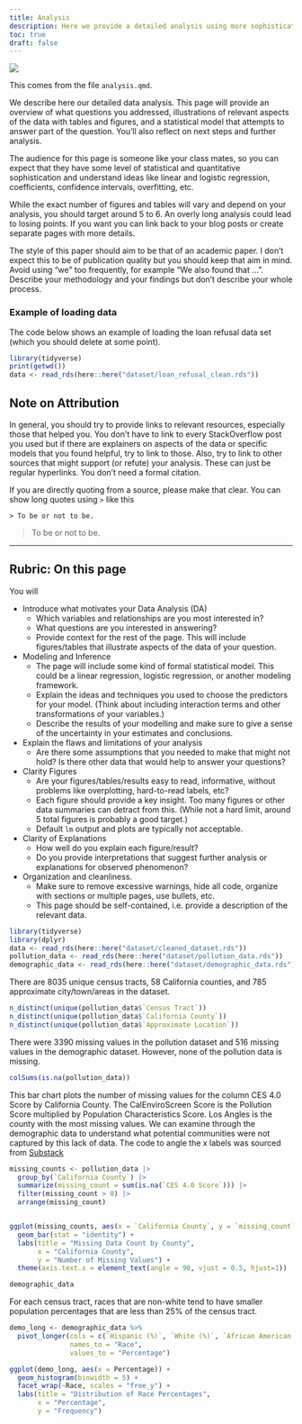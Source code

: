 ```yaml
---
title: Analysis
description: Here we provide a detailed analysis using more sophisticated statistics techniques.
toc: true
draft: false
---
```


![](https://upload.wikimedia.org/wikipedia/commons/7/77/Pebbleswithquarzite.jpg)

This comes from the file `analysis.qmd`.

We describe here our detailed data analysis. This page will provide an overview of what questions you addressed, illustrations of relevant aspects of the data with tables and figures, and a statistical model that attempts to answer part of the question. You'll also reflect on next steps and further analysis.

The audience for this page is someone like your class mates, so you can expect that they have some level of statistical and quantitative sophistication and understand ideas like linear and logistic regression, coefficients, confidence intervals, overfitting, etc. 

While the exact number of figures and tables will vary and depend on your analysis, you should target around 5 to 6. An overly long analysis could lead to losing points.
If you want you can link back to your blog posts or create separate pages with more details.

The style of this paper should aim to be that of an academic paper. 
I don't expect this to be of publication quality but you should keep that aim in mind.
Avoid using "we" too frequently, for example "We also found that ...". Describe your methodology and your findings but don't describe your whole process.

### Example of loading data

The code below shows an example of loading the loan refusal data set (which you should delete at some point).

```r
library(tidyverse)
print(getwd())
data <- read_rds(here::here("dataset/loan_refusal_clean.rds"))
```

## Note on Attribution

In general, you should try to provide links to relevant resources, especially those that helped you. You don't have to link to every StackOverflow post you used but if there are explainers on aspects of the data or specific models that you found helpful, try to link to those. Also, try to link to other sources that might support (or refute) your analysis. These can just be regular hyperlinks. You don't need a formal citation.

If you are directly quoting from a source, please make that clear. You can show long quotes using `>` like this

```         
> To be or not to be.
```

> To be or not to be.

------------------------------------------------------------------------

## Rubric: On this page

You will

-   Introduce what motivates your Data Analysis (DA)
    -   Which variables and relationships are you most interested in?
    -   What questions are you interested in answering?
    -   Provide context for the rest of the page. This will include figures/tables that illustrate aspects of the data of your question.
-   Modeling and Inference
    -   The page will include some kind of formal statistical model. This could be a linear regression, logistic regression, or another modeling framework.
    -   Explain the ideas and techniques you used to choose the predictors for your model. (Think about including interaction terms and other transformations of your variables.)
    -   Describe the results of your modelling and make sure to give a sense of the uncertainty in your estimates and conclusions.
-   Explain the flaws and limitations of your analysis
    -   Are there some assumptions that you needed to make that might not hold? Is there other data that would help to answer your questions?
-   Clarity Figures
    -   Are your figures/tables/results easy to read, informative, without problems like overplotting, hard-to-read labels, etc?
    -   Each figure should provide a key insight. Too many figures or other data summaries can detract from this. (While not a hard limit, around 5 total figures is probably a good target.)
    -   Default `lm` output and plots are typically not acceptable.
-   Clarity of Explanations
    -   How well do you explain each figure/result?
    -   Do you provide interpretations that suggest further analysis or explanations for observed phenomenon?
-   Organization and cleanliness.
    -   Make sure to remove excessive warnings, hide all code, organize with sections or multiple pages, use bullets, etc.
    -   This page should be self-contained, i.e. provide a description of the relevant data.
    
```r
library(tidyverse)
library(dplyr)
data <- read_rds(here::here("dataset/cleaned_dataset.rds"))
pollution_data <- read_rds(here::here("dataset/pollution_data.rds"))
demographic_data <- read_rds(here::here("dataset/demographic_data.rds"))
```

There are 8035 unique census tracts, 58 California counties, and 785 approximate city/town/areas in the dataset. 
```r
n_distinct(unique(pollution_data$`Census Tract`))
n_distinct(unique(pollution_data$`California County`))
n_distinct(unique(pollution_data$`Approximate Location`))
```
There were 3390 missing values in the pollution dataset and 516 missing values in the demographic dataset. However, none of the pollution data is missing. 
```r
colSums(is.na(pollution_data))
```
This bar chart plots the number of missing values for the column CES 4.0 Score by California County. The CalEnviroScreen Score is the Pollution Score multiplied by Population Characteristics Score. Los Angles is the county with the most missing values. We can examine through the demographic data to understand what potential communities were not captured by this lack of data. The code to angle the x labels was sourced from [Substack](https://stackoverflow.com/questions/1330989/rotating-and-spacing-axis-labels-in-ggplot2) 
```r
missing_counts <- pollution_data |>
  group_by(`California County`) |> 
  summarize(missing_count = sum(is.na(`CES 4.0 Score`))) |>
  filter(missing_count > 0) |>
  arrange(missing_count)


ggplot(missing_counts, aes(x = `California County`, y = `missing_count`, fill = `missing_count`)) +
  geom_bar(stat = "identity") +
  labs(title = "Missing Data Count by County",
       x = "California County",
       y = "Number of Missing Values") +
  theme(axis.text.x = element_text(angle = 90, vjust = 0.5, hjust=1))
```
```r
demographic_data
```
For each census tract, races that are non-white tend to have smaller population percentages that are less than 25% of the census tract. 
```r
demo_long <- demographic_data %>%
  pivot_longer(cols = c(`Hispanic (%)`, `White (%)`, `African American (%)`, `Native American (%)`,`Asian American (%)`,`Other/Multiple (%)`),
               names_to = "Race",
               values_to = "Percentage")

ggplot(demo_long, aes(x = Percentage)) +
  geom_histogram(binwidth = 5) + 
  facet_wrap(~Race, scales = "free_y") + 
  labs(title = "Distribution of Race Percentages",
       x = "Percentage",
       y = "Frequency")
```


